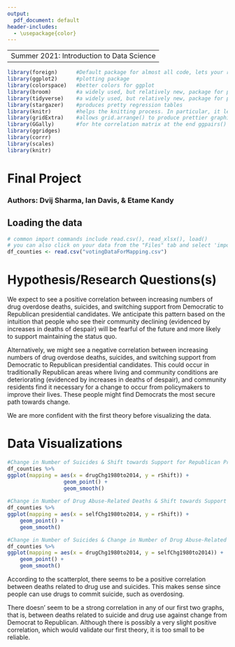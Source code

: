 ---
output:
  pdf_document: default
header-includes:
  - \usepackage{color}
---
----
 Summer 2021: Introduction to Data Science
---

```{r, echo = F, results = 'hide', message=F, warning = F}
library(foreign)      #Default package for almost all code, lets your read files into R
library(ggplot2)      #plotting package
library(colorspace)   #better colors for ggplot
library(broom)        #a widely used, but relatively new, package for producing tidier data and tidier output; part of tidyverse
library(tidyverse)    #a widely used, but relatively new, package for producing tidier data and tidier output
library(stargazer)    #produces pretty regression tables
library(knitr)        #helps the knitting process. In particular, it lets the include_graphics command run
library(gridExtra)    #allows grid.arrange() to produce prettier graphics
library(GGally)       #for hte correlation matrix at the end ggpairs()
library(ggridges)
library(corrr)
library(scales)
library(knitr)
```

# Final Project

### Authors: Dvij Sharma, Ian Davis, & Etame Kandy

## Loading the data

```{r, echo = T, results = 'hide', message=F, warning = F}
# common import commands include read.csv(), read_xlsx(), load()
# you can also click on your data from the "Files" tab and select 'import dataset'. Note that the import command will show up in the R console at the bottom left of the screen. Be sure to copy that import command and paste it here, or else your document won't load the relevant data when knitting.
df_counties <- read.csv("votingDataForMapping.csv")
```


# Hypothesis/Research Questions(s)

We expect to see a positive correlation between increasing numbers of drug overdose deaths, suicides, and switching support from Democratic to Republican presidential candidates. We anticipate this pattern based on the intuition that people who see their community declining (evidenced by increases in deaths of despair) will be fearful of the future and more likely to support maintaining the status quo.

Alternatively, we might see a negative correlation between increasing numbers of drug overdose deaths, suicides, and switching support from Democratic to Republican presidential candidates. This could occur in traditionally Republican areas where living and community conditions are deteriorating (evidenced by increases in deaths of despair), and community residents find it necessary for a change to occur from policymakers to improve their lives. These people might find Democrats the most secure path towards change.

We are more confident with the first theory before visualizing the data.


# Data Visualizations

```{r}
#Change in Number of Suicides & Shift towards Support for Republican Presidential Candidates
df_counties %>% 
ggplot(mapping = aes(x = drugChg1980to2014, y = rShift)) +
                  geom_point() +
                  geom_smooth()
    
#Change in Number of Drug Abuse-Related Deaths & Shift towards Support for Republican Presidential Candidates
df_counties %>% 
ggplot(mapping = aes(x = selfChg1980to2014, y = rShift)) +
    geom_point() +
    geom_smooth()

#Change in Number of Suicides & Change in Number of Drug Abuse-Related Deaths
df_counties %>% 
ggplot(mapping = aes(x = drugChg1980to2014, y = selfChg1980to2014)) +
    geom_point() +
    geom_smooth()
```

According to the scatterplot, there seems to be a positive correlation between deaths related to drug use and suicides. This makes sense since people can use drugs to commit suicide, such as overdosing.

There doesn’ seem to be a strong correlation in any of our first two graphs, that is, between deaths related to suicide and drug use against change from Democrat to Republican. Although there is possibly a very slight positive correlation, which would validate our first theory, it is too small to be reliable.